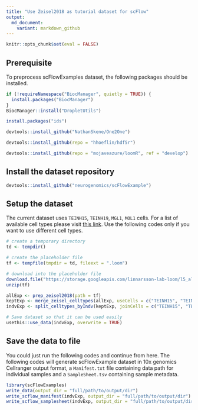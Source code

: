 ```yaml
---
title: "Use Zeisel2018 as tutorial dataset for scFlow"
output:
  md_document:
    variant: markdown_github
---
```


```r
knitr::opts_chunk$set(eval = FALSE)
```

## Prerequisite

To preprocess scFlowExamples dataset, the following packages should be installed.

```r
if (!requireNamespace("BiocManager", quietly = TRUE)) {
  install.packages("BiocManager")
}
BiocManager::install("DropletUtils")

install.packages("ids")

devtools::install_github("NathanSkene/One2One")

devtools::install_github(repo = "hhoeflin/hdf5r")

devtools::install_github(repo = "mojaveazure/loomR", ref = "develop")
```

## Install the dataset repository

```r
devtools::install_github("neurogenomics/scFlowExample")
```

## Setup the dataset

The current dataset uses `TEINH15`, `TEINH19`, `MGL1`, `MOL1` cells. For a list of available cell types please visit [this link](http://mousebrain.org/celltypes/). Use the following codes only if you want to use different cell types.

```r
# create a temporary directory
td <- tempdir()

# create the placeholder file
tf <- tempfile(tmpdir = td, fileext = ".loom")

# download into the placeholder file
download.file("https://storage.googleapis.com/linnarsson-lab-loom/l5_all.loom", tf) # tf="~/l5_all.loom"
unzip(tf)

allExp <- prep_zeisel2018(path = tf)
keptExp <- merge_zeisel_celltypes(allExp, useCells = c("TEINH15", "TEINH19", "MGL1", "MOL1"))
indvExp <- split_celltypes_byIndv(keptExp, joinCells = c("TEINH15", "TEINH19"), nCases = 3, jointName = "Teinh")

# Save dataset so that it can be used easily
usethis::use_data(indvExp, overwrite = TRUE)
```

## Save the data to file

You could just run the following codes and continue from here. The following codes will generate scFlowExample dataset in 10x genomics Cellranger output format, a `Manifest.txt` file containing data path for individual samples and a `SampleSheet.tsv` containing sample metadata.

```r
library(scFlowExamples)
write_data(output_dir = "full/path/to/output/dir")
write_scflow_manifest(indvExp, output_dir = "full/path/to/output/dir")
write_scflow_samplesheet(indvExp, output_dir = "full/path/to/output/dir")
```

